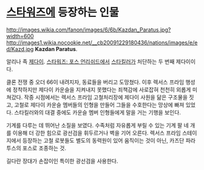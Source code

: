= [[스타워즈]]에 등장하는 인물 =
http://images.wikia.com/fanon/images/6/6b/Kazdan_Paratus.jpg?width=600
http://images1.wikia.nocookie.net/__cb20091229180436/nations/images/e/ed/Kazd.jpg
'''Kazdan Paratus'''.

알리나 족 [[제다이]]. [[스타워즈: 포스 언리쉬드]]에서 [[스타킬러]]가 처단하는 두 번째 제다이이다.

클론 전쟁 중 오더 66이 내려지자, 동료들을 버리고 도망쳤다.
이후 렉서스 프라임 행성에 정착하지만 제다이 카운슬을 지켜내지 못했다는 죄책감에 사로잡혀 천천히 외롭게 미쳐갔다.
작중 시점에서는 렉서스 프라임 고철처리장에 제다이 사원을 닮은 구조물을 짓고, 고철로 제다이 카운슬 멤버들의 인형을 만들어 그들을 수호한다는 망상에 빠져 있었다. 스타킬러와의 대결 중에도 카운슬 멤버 인형들에게 말을 거는 기행을 보인다. 

기계를 다루는 데 뛰어난 소질을 보였다. 수족처럼 자유롭게 부릴 수 있는 기계 팔 네 개를 이용해 더 강한 힘으로 광선검을 휘두르거나 벽을 기어 오른다. 렉서스 프라임 스테이지에서 등장하는 고철 로봇들도 별도의 동력원이 있어 움직이는 것이 아닌, 카즈단 파라투스의 포스로 조종하는 것.

길다란 장대가 손잡이인 특이한 광선검을 사용한다.
